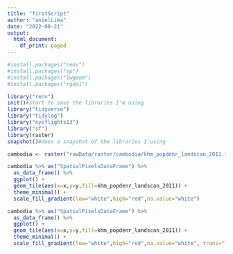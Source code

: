 ```yaml
---
title: "firstScript"
author: "anielLima"
date: "2022-08-21"
output: 
  html_document: 
    df_print: paged
---
```


```r
#install.packages("renv")
#install.packages("sp")
#install.packages("lwgeom")
#install.packages("rgdal")
```




```r
library("renv")
init()#start to save the libraries I'm using
library("tidyverse")
library("tidylog")
library("nycflights13")
library("sf")
library(raster)
snapshot()#does a snapshot of the libraries I'using
```

```r
cambodia <- raster("rawData/raster/cambodia/khm_popdenr_landscan_2011.tif")
``` 
```r
cambodia %>% as("SpatialPixelsDataFrame") %>% 
  as_data_frame() %>% 
  ggplot() + 
  geom_tile(aes(x=x,y=y,fill=khm_popdenr_landscan_2011)) +
  theme_minimal() +
  scale_fill_gradient(low="white",high="red",na.value="white")
```

```r
cambodia %>% as("SpatialPixelsDataFrame") %>% 
  as_data_frame() %>% 
  ggplot() + 
  geom_tile(aes(x=x,y=y,fill=khm_popdenr_landscan_2011)) +
  theme_minimal() +
  scale_fill_gradient(low="white",high="red",na.value="white", trans="log")
```